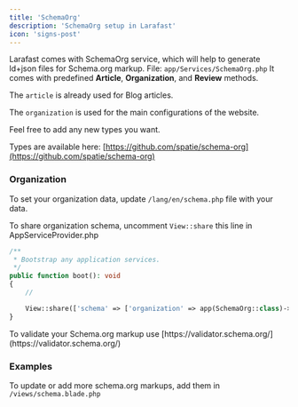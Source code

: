 ```yaml
---
title: 'SchemaOrg'
description: 'SchemaOrg setup in Larafast'
icon: 'signs-post'
---
```


Larafast comes with SchemaOrg service, which will help to generate ld+json files for Schema.org markup. File: `app/Services/SchemaOrg.php`
It comes with predefined **Article**, **Organization**, and **Review** methods.

The `article` is already used for Blog articles.

The `organization` is used for the main configurations of the website.

Feel free to add any new types you want.&#x20;

Types are available here: [https://github.com/spatie/schema-org](https://github.com/spatie/schema-org)

### Organization

To set your organization data, update `/lang/en/schema.php` file with your data.

To share organization schema, uncomment `View::share` this line in AppServiceProvider.php

```php AppServiceProvider.php
/**
 * Bootstrap any application services.
 */
public function boot(): void
{
    //

    View::share(['schema' => ['organization' => app(SchemaOrg::class)->organization()]]);
}
```

<Tip>
To validate your Schema.org markup use [https://validator.schema.org/](https://validator.schema.org/)
</Tip>

### Examples

To update or add more schema.org markups, add them in `/views/schema.blade.php`

